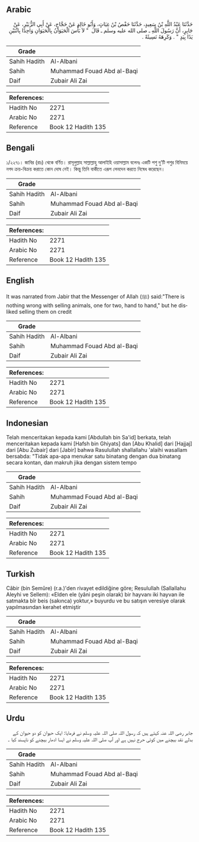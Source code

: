 ## Arabic


<div dir="rtl" lang="ar" style={{fontSize:'larger',backgroundColor:'#f8f9fa',padding:20}}>
حَدَّثَنَا عَبْدُ اللَّهِ بْنُ سَعِيدٍ، حَدَّثَنَا حَفْصُ بْنُ غِيَاثٍ، وَأَبُو خَالِدٍ عَنْ حَجَّاجٍ، عَنْ أَبِي الزُّبَيْرِ، عَنْ جَابِرٍ، أَنَّ رَسُولَ اللَّهِ ـ صلى الله عليه وسلم ـ قَالَ ‏ "‏ لاَ بَأْسَ الْحَيَوَانُ بِالْحَيَوَانِ وَاحِدًا بِاثْنَيْنِ يَدًا بِيَدٍ ‏"‏ ‏.‏ وَكَرِهَهُ نَسِيئَةً ‏.‏
</div>
<div style={{backgroundColor:'#f8f9fa',padding:20, marginBottom: 10}}><table> <thead> <tr> <th>Grade</th> <th></th> </tr> </thead> <tbody> <tr><td>Sahih Hadith</td><td>Al-Albani</td></tr><tr><td>Sahih</td><td>Muhammad Fouad Abd al-Baqi</td></tr><tr><td>Daif</td><td>Zubair Ali Zai</td></tr></tbody></table><table> <thead> <tr> <th>References:</th> <th></th> </tr> </thead> <tbody><tr><td>Hadith No</td><td>2271</td></tr><tr><td>Arabic No</td><td>2271</td></tr><tr><td>Reference</td><td>Book 12 Hadith 135</td></tr></tbody></table></div>

## Bengali


<div dir="ltr" lang="bn" style={{fontSize:'larger',backgroundColor:'#f8f9fa',padding:20}}>
১/২২৭১। জাবির (রাঃ) থেকে বর্ণিত। রাসূলুল্লাহ সাল্লাল্লাহু আলাইহি ওয়াসাল্লাম বলেনঃ একটি পশু দু’টি পশুর বিনিময়ে নগদ ক্রয়-বিক্রয় করাতে কোন দোষ নেই। কিন্তু তিনি বাকীতে এরূপ লেনদেন করতে নিষেধ করেছেন।
</div>
<div style={{backgroundColor:'#f8f9fa',padding:20, marginBottom: 10}}><table> <thead> <tr> <th>Grade</th> <th></th> </tr> </thead> <tbody> <tr><td>Sahih Hadith</td><td>Al-Albani</td></tr><tr><td>Sahih</td><td>Muhammad Fouad Abd al-Baqi</td></tr><tr><td>Daif</td><td>Zubair Ali Zai</td></tr></tbody></table><table> <thead> <tr> <th>References:</th> <th></th> </tr> </thead> <tbody><tr><td>Hadith No</td><td>2271</td></tr><tr><td>Arabic No</td><td>2271</td></tr><tr><td>Reference</td><td>Book 12 Hadith 135</td></tr></tbody></table></div>

## English


<div dir="ltr" lang="en" style={{fontSize:'larger',backgroundColor:'#f8f9fa',padding:20}}>
It was narrated from Jabir that the Messenger of Allah (ﷺ) said:"There is nothing wrong with selling animals, one for two, hand to hand," but he disliked selling them on credit
</div>
<div style={{backgroundColor:'#f8f9fa',padding:20, marginBottom: 10}}><table> <thead> <tr> <th>Grade</th> <th></th> </tr> </thead> <tbody> <tr><td>Sahih Hadith</td><td>Al-Albani</td></tr><tr><td>Sahih</td><td>Muhammad Fouad Abd al-Baqi</td></tr><tr><td>Daif</td><td>Zubair Ali Zai</td></tr></tbody></table><table> <thead> <tr> <th>References:</th> <th></th> </tr> </thead> <tbody><tr><td>Hadith No</td><td>2271</td></tr><tr><td>Arabic No</td><td>2271</td></tr><tr><td>Reference</td><td>Book 12 Hadith 135</td></tr></tbody></table></div>

## Indonesian


<div dir="ltr" lang="id" style={{fontSize:'larger',backgroundColor:'#f8f9fa',padding:20}}>
Telah menceritakan kepada kami [Abdullah bin Sa'id] berkata, telah menceritakan kepada kami [Hafsh bin Ghiyats] dan [Abu Khalid] dari [Hajjaj] dari [Abu Zubair] dari [Jabir] bahwa Rasulullah shallallahu 'alaihi wasallam bersabda: "Tidak apa-apa menukar satu binatang dengan dua binatang secara kontan, dan makruh jika dengan sistem tempo
</div>
<div style={{backgroundColor:'#f8f9fa',padding:20, marginBottom: 10}}><table> <thead> <tr> <th>Grade</th> <th></th> </tr> </thead> <tbody> <tr><td>Sahih Hadith</td><td>Al-Albani</td></tr><tr><td>Sahih</td><td>Muhammad Fouad Abd al-Baqi</td></tr><tr><td>Daif</td><td>Zubair Ali Zai</td></tr></tbody></table><table> <thead> <tr> <th>References:</th> <th></th> </tr> </thead> <tbody><tr><td>Hadith No</td><td>2271</td></tr><tr><td>Arabic No</td><td>2271</td></tr><tr><td>Reference</td><td>Book 12 Hadith 135</td></tr></tbody></table></div>

## Turkish


<div dir="ltr" lang="tr" style={{fontSize:'larger',backgroundColor:'#f8f9fa',padding:20}}>
Câbir (bin Semûre) (r.a.)'den rivayet edildiğine göre; Resulullah (Sallallahu Aleyhi ve Sellem): «Elden ele (yâni peşin olarak) bir hayvanı iki hayvan ile satmakta bîr beis (sakınca) yoktur,» buyurdu ve bu satışın veresiye olarak yapılmasından kerahet etmiştir
</div>
<div style={{backgroundColor:'#f8f9fa',padding:20, marginBottom: 10}}><table> <thead> <tr> <th>Grade</th> <th></th> </tr> </thead> <tbody> <tr><td>Sahih Hadith</td><td>Al-Albani</td></tr><tr><td>Sahih</td><td>Muhammad Fouad Abd al-Baqi</td></tr><tr><td>Daif</td><td>Zubair Ali Zai</td></tr></tbody></table><table> <thead> <tr> <th>References:</th> <th></th> </tr> </thead> <tbody><tr><td>Hadith No</td><td>2271</td></tr><tr><td>Arabic No</td><td>2271</td></tr><tr><td>Reference</td><td>Book 12 Hadith 135</td></tr></tbody></table></div>

## Urdu


<div dir="rtl" lang="ur" style={{fontSize:'larger',backgroundColor:'#f8f9fa',padding:20}}>
جابر رضی اللہ عنہ کہتے ہیں کہ رسول اللہ صلی اللہ علیہ وسلم نے فرمایا: ایک حیوان کو دو حیوان کے بدلے نقد بیچنے میں کوئی حرج نہیں ہے اور آپ صلی اللہ علیہ وسلم نے ایسا ادھار بیچنے کو ناپسند کیا ۔
</div>
<div style={{backgroundColor:'#f8f9fa',padding:20, marginBottom: 10}}><table> <thead> <tr> <th>Grade</th> <th></th> </tr> </thead> <tbody> <tr><td>Sahih Hadith</td><td>Al-Albani</td></tr><tr><td>Sahih</td><td>Muhammad Fouad Abd al-Baqi</td></tr><tr><td>Daif</td><td>Zubair Ali Zai</td></tr></tbody></table><table> <thead> <tr> <th>References:</th> <th></th> </tr> </thead> <tbody><tr><td>Hadith No</td><td>2271</td></tr><tr><td>Arabic No</td><td>2271</td></tr><tr><td>Reference</td><td>Book 12 Hadith 135</td></tr></tbody></table></div>